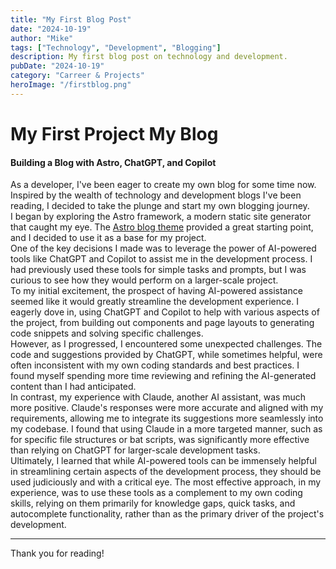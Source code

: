 ---
title: "My First Blog Post"
date: "2024-10-19"
author: "Mike"
tags: ["Technology", "Development", "Blogging"]
description: My first blog post on technology and development.
pubDate: "2024-10-19"
category: "Carreer & Projects"
heroImage: "/firstblog.png"
---

# My First Project My Blog

#### Building a Blog with Astro, ChatGPT, and Copilot

As a developer, I've been eager to create my own blog for some time now. Inspired by the wealth of technology and development blogs I've been reading, I decided to take the plunge and start my own blogging journey.
<br />
I began by exploring the Astro framework, a modern static site generator that caught my eye. The [Astro blog theme](https://astro.build/themes/details/blog/) provided a great starting point, and I decided to use it as a base for my project.
<br />
One of the key decisions I made was to leverage the power of AI-powered tools like ChatGPT and Copilot to assist me in the development process. I had previously used these tools for simple tasks and prompts, but I was curious to see how they would perform on a larger-scale project.
<br />
To my initial excitement, the prospect of having AI-powered assistance seemed like it would greatly streamline the development experience. I eagerly dove in, using ChatGPT and Copilot to help with various aspects of the project, from building out components and page layouts to generating code snippets and solving specific challenges.
<br />
However, as I progressed, I encountered some unexpected challenges. The code and suggestions provided by ChatGPT, while sometimes helpful, were often inconsistent with my own coding standards and best practices. I found myself spending more time reviewing and refining the AI-generated content than I had anticipated.
<br />
In contrast, my experience with Claude, another AI assistant, was much more positive. Claude's responses were more accurate and aligned with my requirements, allowing me to integrate its suggestions more seamlessly into my codebase. I found that using Claude in a more targeted manner, such as for specific file structures or bat scripts, was significantly more effective than relying on ChatGPT for larger-scale development tasks.
<br />
Ultimately, I learned that while AI-powered tools can be immensely helpful in streamlining certain aspects of the development process, they should be used judiciously and with a critical eye. The most effective approach, in my experience, was to use these tools as a complement to my own coding skills, relying on them primarily for knowledge gaps, quick tasks, and autocomplete functionality, rather than as the primary driver of the project's development.
<br />

---

Thank you for reading!
